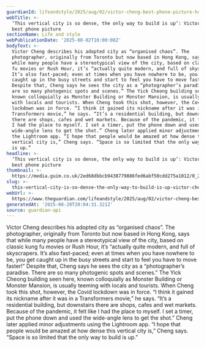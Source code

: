 ```yaml
---
guardianId: lifeandstyle/2025/aug/02/victor-cheng-best-phone-picture-hong-kong
webTitle: >-
  ‘This vertical city is so dense, the only way to build is up’: Victor Cheng’s
  best phone picture
sectionName: Life and style
webPublicationDate: '2025-08-02T10:00:08Z'
bodyText: >-
  Victor Cheng describes his adopted city as “organised chaos”. The
  photographer, originally from Toronto but now based in Hong Kong, says that
  while many people have a stereotypical view of the city, based on classic kung
  fu movies or Rush Hour, it’s “actually quite modern, and full of skyscrapers.
  It’s also fast-paced; even at times when you have nowhere to be, you get
  caught up in the busy streets and start to feel you have to move faster!”
  Despite that, Cheng says he sees the city as a “photographer’s paradise. There
  are so many photogenic spots and scenes.” The Yick Cheong building seen here,
  known colloquially as Monster Building or Monster Mansion, is usually teeming
  with locals and tourists. When Cheng took this shot, however, the Covid
  lockdown was in force. “I think it gained its nickname after it was in a
  Transformers movie,” he says. “It’s a residential building, but downstairs
  there are shops, cafes and wet markets. Because of the pandemic, it felt like
  I had the place to myself. I set a timer, put the phone down and used the
  wide-angle lens to get the shot.” Cheng later applied minor adjustments using
  the Lightroom app. “I hope that people would be amazed at how dense this
  vertical city is,” Cheng says. “Space is so limited that the only way to build
  is up.”
headline: >-
  ‘This vertical city is so dense, the only way to build is up’: Victor Cheng’s
  best phone picture
thumbnail: >-
  https://media.guim.co.uk/2ed68dbbcb9438779886fed6abf50cdd275a1012/0_2477_5504_4403/500.jpg
slug: >-
  this-vertical-city-is-so-dense-the-only-way-to-build-is-up-victor-chengs-best-phone-picture
webUrl: >-
  https://www.theguardian.com/lifeandstyle/2025/aug/02/victor-cheng-best-phone-picture-hong-kong
generatedAt: '2025-08-28T20:04:31.321Z'
source: guardian-api
---
```

Victor Cheng describes his adopted city as “organised chaos”. The photographer, originally from Toronto but now based in Hong Kong, says that while many people have a stereotypical view of the city, based on classic kung fu movies or Rush Hour, it’s “actually quite modern, and full of skyscrapers. It’s also fast-paced; even at times when you have nowhere to be, you get caught up in the busy streets and start to feel you have to move faster!” Despite that, Cheng says he sees the city as a “photographer’s paradise. There are so many photogenic spots and scenes.” The Yick Cheong building seen here, known colloquially as Monster Building or Monster Mansion, is usually teeming with locals and tourists. When Cheng took this shot, however, the Covid lockdown was in force. “I think it gained its nickname after it was in a Transformers movie,” he says. “It’s a residential building, but downstairs there are shops, cafes and wet markets. Because of the pandemic, it felt like I had the place to myself. I set a timer, put the phone down and used the wide-angle lens to get the shot.” Cheng later applied minor adjustments using the Lightroom app. “I hope that people would be amazed at how dense this vertical city is,” Cheng says. “Space is so limited that the only way to build is up.”
